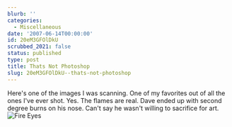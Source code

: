 ```yaml
---
blurb: ''
categories:
  - Miscellaneous
date: '2007-06-14T00:00:00'
id: 20eM3GFOlDkU
scrubbed_2021: false
status: published
type: post
title: Thats Not Photoshop
slug: 20eM3GFOlDkU--thats-not-photoshop
---
```


Here's one of the images I was scanning. One of my favorites out of
all the ones I've ever shot. Yes. The flames are real. Dave ended
up with second degree burns on his nose. Can't say he wasn't
willing to sacrifice for art.
![Fire Eyes](http://www.alanwsmith.com/blog/wp-content/uploads/fire-eyes-1.jpg)
